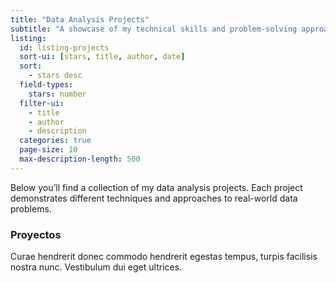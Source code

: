 ```yaml
---
title: "Data Analysis Projects"
subtitle: "A showcase of my technical skills and problem-solving approach"
listing:
  id: listing-projects
  sort-ui: [stars, title, author, date]
  sort:
    - stars desc
  field-types:
    stars: number
  filter-ui:
    - title
    - author
    - description
  categories: true
  page-size: 10
  max-description-length: 500
---
```


Below you'll find a collection of my data analysis projects. Each project demonstrates different techniques and approaches to real-world data problems.

### Proyectos

Curae hendrerit donec commodo hendrerit egestas tempus, turpis facilisis nostra nunc. Vestibulum dui eget ultrices.
